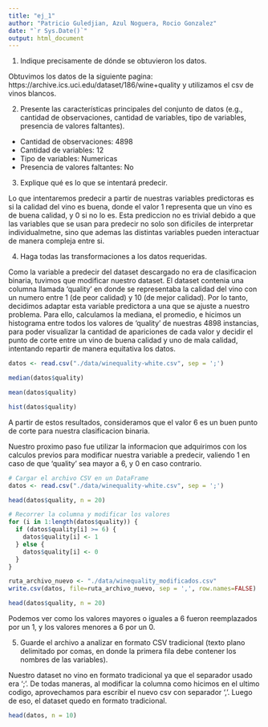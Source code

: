 ```yaml
---
title: "ej_1"
author: "Patricio Guledjian, Azul Noguera, Rocio Gonzalez"
date: "`r Sys.Date()`"
output: html_document
---
```


1) Indique precisamente de dónde se obtuvieron los datos.

Obtuvimos los datos de la siguiente pagina: https://archive.ics.uci.edu/dataset/186/wine+quality y utilizamos el csv de vinos blancos.

2) Presente las características principales del conjunto de datos (e.g., cantidad de observaciones, cantidad de variables, tipo de variables, presencia de valores faltantes).
  
  - Cantidad de observaciones: 4898
  - Cantidad de variables: 12
  - Tipo de variables: Numericas
  - Presencia de valores faltantes: No
  
3) Explique qué es lo que se intentará predecir.

Lo que intentaremos predecir a partir de nuestras variables predictoras es si la calidad del vino es buena, donde el valor 1 representa que un vino es de buena calidad, y 0 si no lo es. Esta prediccion no es trivial debido a que las variables que se usan para predecir no solo son dificiles de interpretar individualmetne, sino que ademas las distintas variables pueden interactuar de manera compleja entre si.

4) Haga todas las transformaciones a los datos requeridas.

Como la variable a predecir del dataset descargado no era de clasificacion binaria, tuvimos que modificar nuestro dataset. El dataset contenia una columna llamada 'quality' en donde se representaba la calidad del vino con un numero entre 1 (de peor calidad) y 10 (de mejor calidad). Por lo tanto, decidimos adaptar esta variable predictora a una que se ajuste a nuestro problema. Para ello, calculamos la mediana, el promedio, e hicimos un histograma entre todos los valores de 'quality' de nuestras 4898 instancias, para poder visualizar la cantidad de apariciones de cada valor y decidir el punto de corte entre un vino de buena calidad y uno de mala calidad, intentando repartir de manera equitativa los datos. 

```r
datos <- read.csv("./data/winequality-white.csv", sep = ';')

median(datos$quality)

mean(datos$quality)

```

```r

hist(datos$quality)

```

A partir de estos resultados, consideramos que el valor 6 es un buen punto de corte para nuestra clasificacion binaria. 


Nuestro proximo paso fue utilizar la informacion que adquirimos con los calculos previos para modificar nuestra variable a predecir, valiendo 1 en caso de que 'quality' sea mayor a 6, y 0 en caso contrario.

```r

# Cargar el archivo CSV en un DataFrame
datos <- read.csv("./data/winequality-white.csv", sep = ';')

head(datos$quality, n = 20)

# Recorrer la columna y modificar los valores
for (i in 1:length(datos$quality)) {
  if (datos$quality[i] >= 6) {
    datos$quality[i] <- 1
  } else {
    datos$quality[i] <- 0
  }
}

ruta_archivo_nuevo <- "./data/winequality_modificados.csv"
write.csv(datos, file=ruta_archivo_nuevo, sep = ',', row.names=FALSE)

head(datos$quality, n = 20)
```

Podemos ver como los valores mayores o iguales a 6 fueron reemplazados por un 1, y los valores menores a 6 por un 0.

5) Guarde el archivo a analizar en formato CSV tradicional (texto plano delimitado por comas, en donde la primera fila debe contener los nombres de las variables).

Nuestro dataset no vino en formato tradicional ya que el separador usado era ';'. De todas maneras, al modificar la columna como hicimos en el ultimo codigo, aprovechamos para escribir el nuevo csv con separador ','. Luego de eso, el dataset quedo en formato tradicional.

```r

head(datos, n = 10)

```


